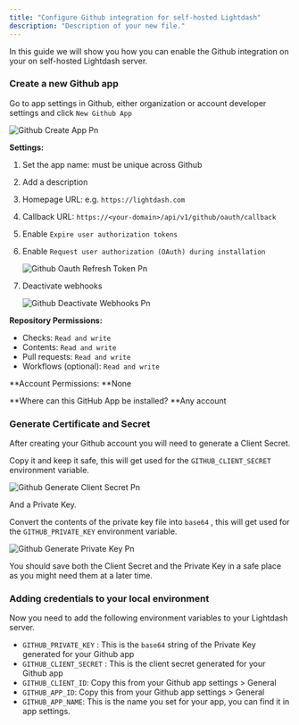 ```yaml
---
title: "Configure Github integration for self-hosted Lightdash"
description: "Description of your new file."
---
```


In this guide we will show you how you can enable the Github integration on your on self-hosted Lightdash server.

### Create a new Github app

Go to app settings in Github, either organization or account developer settings and click `New Github App` 

![Github Create App Pn](/images/github-create-app.png)

**Settings:**

1. Set the app name: must be unique across Github
2. Add a description
3. Homepage URL: e.g. `https://lightdash.com` 
4. Callback URL: `https://<your-domain>/api/v1/github/oauth/callback` 
5. Enable `Expire user authorization tokens` 
6. Enable `Request user authorization (OAuth) during installation`

   ![Github Oauth Refresh Token Pn](/images/github-oauth-refresh-token.png)
7. Deactivate webhooks

   ![Github Deactivate Webhooks Pn](/images/github-deactivate-webhooks.png)

**Repository Permissions:**

- Checks: `Read and write` 
- Contents: `Read and write`
- Pull requests: `Read and write` 
- Workflows (optional): `Read and write` 

**Account Permissions: **None

**Where can this GitHub App be installed? **Any account 

### **Generate Certificate and Secret**

After creating your Github account you will need to generate a Client Secret.

Copy it and keep it safe, this will get used for the `GITHUB_CLIENT_SECRET` environment variable.

![Github Generate Client Secret Pn](/images/github-generate-client-secret.png)

And a Private Key.

Convert the contents of the private key file into `base64` , this will get used for the `GITHUB_PRIVATE_KEY` environment variable.

![Github Generate Private Key Pn](/images/github-generate-private-key.png)

<Info>
  You should save both the Client Secret and the Private Key in a safe place as you might need them at a later time.
</Info>

### Adding credentials to your local environment

Now you need to add the following environment variables to your Lightdash server.

- `GITHUB_PRIVATE_KEY` : This is the `base64` string of the Private Key generated for your Github app
- `GITHUB_CLIENT_SECRET` : This is the client secret generated for your Github app
- `GITHUB_CLIENT_ID`: Copy this from your Github app settings \> General
- `GITHUB_APP_ID`: Copy this from your Github app settings \> General
- `GITHUB_APP_NAME`: This is the name you set for your app, you can find it in app settings.